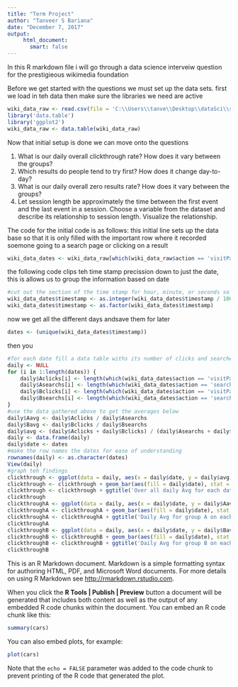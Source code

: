 ```yaml
---
title: "Term Project"
author: "Tanveer S Bariana"
date: "December 7, 2017"
output:
     html_document: 
       smart: false
---
```


In this R markdown file i will go through a data science interveiw question for the prestigieous wikimedia foundation

Before we get started with the questions we must set up the data sets. first we load in teh data then make sure the libraries we need are active
```r
wiki_data_raw <- read.csv(file = 'C:\\Users\\tanve\\Desktop\\dataSci\\stat196\\hmwrk\\termProject\\WikiData.csv')
library('data.table')
library('ggplot2')
wiki_data_raw <- data.table(wiki_data_raw)
```

Now that initial setup is done we can move onto the questions

1. What is our daily overall clickthrough rate? How does it vary between the groups?
2. Which results do people tend to try first? How does it change day-to-day?
3. What is our daily overall zero results rate? How does it vary between the groups?
4. Let session length be approximately the time between the first event and the last event in a session. Choose a variable from the dataset and describe its relationship to session length. Visualize the relationship.

The code for the initial code is as follows:
this initial line sets up the data base so that it is only filled with the important row where it recorded soemone going to a search page or clicking on a result 
```r
wiki_data_dates <- wiki_data_raw[which(wiki_data_raw$action == 'visitPage' | wiki_data_raw$action == 'searchResultPage'),]
```
the following code clips teh time stamp precission down to just the date, this is allows us to group the information based on date
```r
#cut out the section of the time stamp for hour, minute, or seconds so that you can get the dates. then make it a factor
wiki_data_dates$timestamp <- as.integer(wiki_data_dates$timestamp / 1000000)
wiki_data_dates$timestamp <- as.factor(wiki_data_dates$timestamp)
```
now we get all the different days andsave them for later 
```r
dates <- (unique(wiki_data_dates$timestamp))
```
then you 
```r
#for each date fill a data table withs its number of clicks and searches based on groups
daily <- NULL
for (i in 1:length(dates)) {
    daily$Aclicks[i] <- length(which(wiki_data_dates$action == 'visitPage' & wiki_data_dates$timestamp == dates[i] & wiki_data_dates$group == 'a'))
    daily$Asearchs[i] <- length(which(wiki_data_dates$action == 'searchResultPage' & wiki_data_dates$timestamp == dates[i] & wiki_data_dates$group == 'a'))
    daily$Bclicks[i] <- length(which(wiki_data_dates$action == 'visitPage' & wiki_data_dates$timestamp == dates[i] & wiki_data_dates$group == 'b'))
    daily$Bsearchs[i] <- length(which(wiki_data_dates$action == 'searchResultPage' & wiki_data_dates$timestamp == dates[i] & wiki_data_dates$group == 'b'))
}
#use the data gathered above to get the averages below 
daily$Aavg <- daily$Aclicks / daily$Asearchs
daily$Bavg <- daily$Bclicks / daily$Bsearchs
daily$avg <- (daily$Aclicks + daily$Bclicks) / (daily$Asearchs + daily$Bsearchs)
daily <- data.frame(daily)
daily$date <- dates
#make the row names the dates for ease of understanding
rownames(daily) <- as.character(dates)
View(daily)
#graph teh findings 
clickthrough <- ggplot(data = daily, aes(x = daily$date, y = daily$avg))
clickthrough <- clickthrough + geom_bar(aes(fill = daily$date), stat = 'identity', color = 'white', alpha = 0.4)
clickthrough <- clickthrough + ggtitle('Over all daily Avg for each date') + theme_classic() + scale_fill_brewer(palette = "PuRd")
clickthrough
clickthroughA <- ggplot(data = daily, aes(x = daily$date, y = daily$Aavg))
clickthroughA <- clickthroughA + geom_bar(aes(fill = daily$date), stat = 'identity', color = 'white', alpha = 0.4)
clickthroughA <- clickthroughA + ggtitle('Daily Avg for group A on each date') + theme_classic() + scale_fill_brewer(palette = "PuRd")
clickthroughA
clickthroughB <- ggplot(data = daily, aes(x = daily$date, y = daily$Bavg))
clickthroughB <- clickthroughB + geom_bar(aes(fill = daily$date), stat = 'identity', color = 'white', alpha = 0.4)
clickthroughB <- clickthroughB + ggtitle('Daily Avg for group B on each date') + theme_classic() + scale_fill_brewer(palette = "PuRd")
clickthroughB

```

This is an R Markdown document. Markdown is a simple formatting syntax for authoring HTML, PDF, and Microsoft Word documents. For more details on using R Markdown see <http://rmarkdown.rstudio.com>.

When you click the **R Tools | Publish | Preview** button a document will be generated that includes both content as well as the output of any embedded R code chunks within the document. You can embed an R code chunk like this:

```r
summary(cars)
```

You can also embed plots, for example:

```r
plot(cars)
```

Note that the `echo = FALSE` parameter was added to the code chunk to prevent printing of the R code that generated the plot.
